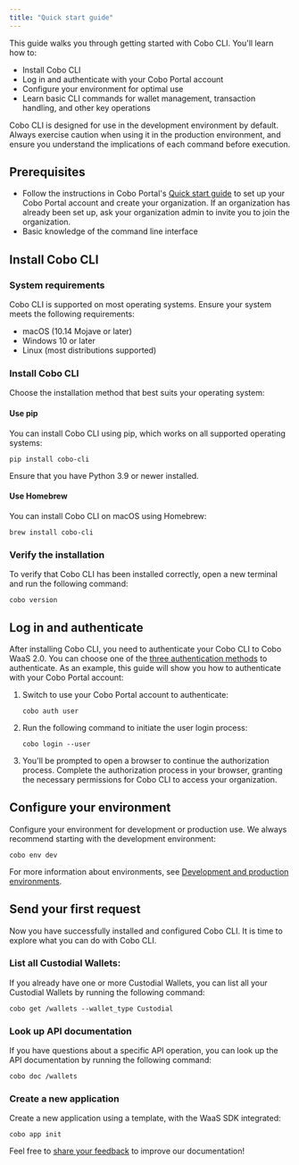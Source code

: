 ```yaml
---
title: "Quick start guide"
---
```


This guide walks you through getting started with Cobo CLI. You'll learn how to:

- Install Cobo CLI
- Log in and authenticate with your Cobo Portal account 
- Configure your environment for optimal use
- Learn basic CLI commands for wallet management, transaction handling, and other key operations

<Note>
Cobo CLI is designed for use in the development environment by default. Always exercise caution when using it in the production environment, and ensure you understand the implications of each command before execution.
</Note>


## Prerequisites

- Follow the instructions in Cobo Portal's [Quick start guide](https://manuals.cobo.com/en/portal/quick-start-guide) to set up your Cobo Portal account and create your organization. If an organization has already been set up, ask your organization admin to invite you to join the organization.
- Basic knowledge of the command line interface


## Install Cobo CLI

### System requirements

Cobo CLI is supported on most operating systems. Ensure your system meets the following requirements:

- macOS (10.14 Mojave or later)
- Windows 10 or later
- Linux (most distributions supported)

### Install Cobo CLI
Choose the installation method that best suits your operating system:


#### Use pip
You can install Cobo CLI using pip, which works on all supported operating systems:


```shell
pip install cobo-cli
```
Ensure that you have Python 3.9 or newer installed.

#### Use Homebrew

You can install Cobo CLI on macOS using Homebrew:

```shell
brew install cobo-cli
```


### Verify the installation

To verify that Cobo CLI has been installed correctly, open a new terminal and run the following command:

```shell
cobo version
```

## Log in and authenticate

After installing Cobo CLI, you need to authenticate your Cobo CLI to Cobo WaaS 2.0. You can choose one of the [three authentication methods](/v2/developer-tools/cobo-cli/login-and-authentication) to authenticate. As an example, this guide will show you how to authenticate with your Cobo Portal account:

1. Switch to use your Cobo Portal account to authenticate:

    ```
    cobo auth user
    ```
2. Run the following command to initiate the user login process:

    ```
    cobo login --user
    ```
3. You'll be prompted to open a browser to continue the authorization process. Complete the authorization process in your browser, granting the necessary permissions for Cobo CLI to access your organization. 


## Configure your environment
Configure your environment for development or production use. We always recommend starting with the development environment:

```
cobo env dev
```


For more information about environments, see [Development and production environments](/v2/guides/overview/environments).

## Send your first request

Now you have successfully installed and configured Cobo CLI. It is time to explore what you can do with Cobo CLI.

### List all Custodial Wallets:

If you already have one or more Custodial Wallets, you can list all your Custodial Wallets by running the following command:

```shell
cobo get /wallets --wallet_type Custodial 
```

### Look up API documentation

If you have questions about a specific API operation, you can look up the API documentation by running the following command:

```shell
cobo doc /wallets
```
### Create a new application

Create a new application using a template, with the WaaS SDK integrated:

```shell
cobo app init
```
<Tip>Feel free to [share your feedback](https://forms.zohopublic.com/cobo/form/DocumentFeedbackForm/formperma/QvLOhxJv1_JMsJ-1dleZ8Itb_7rzN-LtgvsDdxosoVI) to improve our documentation!</Tip>